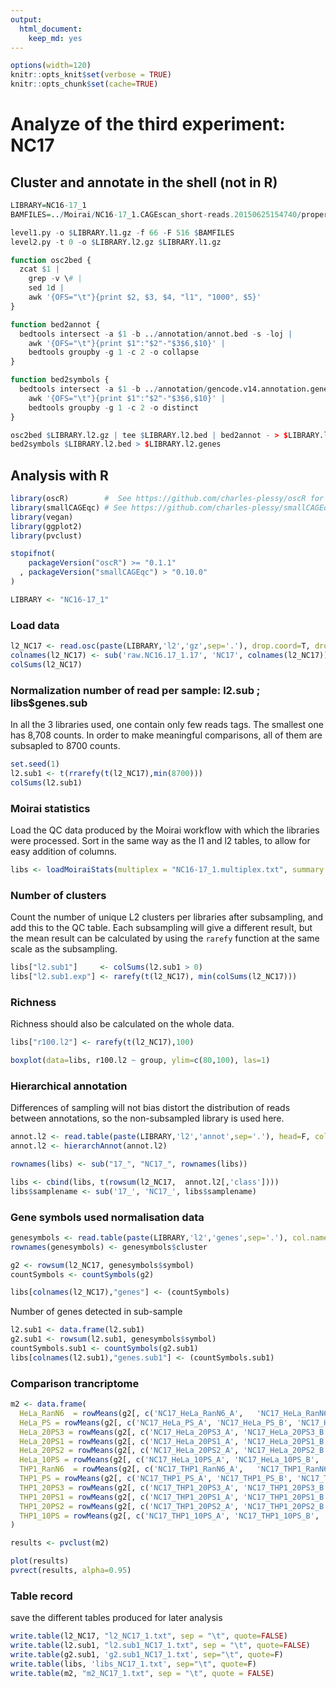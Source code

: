 ```yaml
---
output: 
  html_document: 
    keep_md: yes
---
```

```r
options(width=120)
knitr::opts_knit$set(verbose = TRUE)
knitr::opts_chunk$set(cache=TRUE)
```

Analyze of the third experiment: NC17
======================================

Cluster and annotate in the shell (not in R)
--------------------------------------------

```r
LIBRARY=NC16-17_1
BAMFILES=../Moirai/NC16-17_1.CAGEscan_short-reads.20150625154740/properly_paired_rmdup/*bam

level1.py -o $LIBRARY.l1.gz -f 66 -F 516 $BAMFILES
level2.py -t 0 -o $LIBRARY.l2.gz $LIBRARY.l1.gz

function osc2bed {
  zcat $1 |
    grep -v \# |
    sed 1d |
    awk '{OFS="\t"}{print $2, $3, $4, "l1", "1000", $5}'
}

function bed2annot {
  bedtools intersect -a $1 -b ../annotation/annot.bed -s -loj |
    awk '{OFS="\t"}{print $1":"$2"-"$3$6,$10}' | 
    bedtools groupby -g 1 -c 2 -o collapse
}

function bed2symbols {
  bedtools intersect -a $1 -b ../annotation/gencode.v14.annotation.genes.bed -s -loj |
    awk '{OFS="\t"}{print $1":"$2"-"$3$6,$10}' | 
    bedtools groupby -g 1 -c 2 -o distinct
}

osc2bed $LIBRARY.l2.gz | tee $LIBRARY.l2.bed | bed2annot - > $LIBRARY.l2.annot
bed2symbols $LIBRARY.l2.bed > $LIBRARY.l2.genes
```

Analysis with R
---------------

```r
library(oscR)        #  See https://github.com/charles-plessy/oscR for oscR.
library(smallCAGEqc) # See https://github.com/charles-plessy/smallCAGEqc for smallCAGEqc.
library(vegan)
library(ggplot2)
library(pvclust)

stopifnot(
    packageVersion("oscR") >= "0.1.1"
  , packageVersion("smallCAGEqc") > "0.10.0"
)

LIBRARY <- "NC16-17_1"
```

### Load data

```r
l2_NC17 <- read.osc(paste(LIBRARY,'l2','gz',sep='.'), drop.coord=T, drop.norm=T)
colnames(l2_NC17) <- sub('raw.NC16.17_1.17', 'NC17', colnames(l2_NC17))
colSums(l2_NC17)
```

### Normalization number of read per sample: l2.sub ; libs$genes.sub
In all the 3 libraries used, one contain only few reads tags. The smallest one has 8,708 counts. In order to make meaningful comparisons, all of them are subsapled to 8700 counts.

```r
set.seed(1)
l2.sub1 <- t(rrarefy(t(l2_NC17),min(8700)))
colSums(l2.sub1)
```

### Moirai statistics

Load the QC data produced by the Moirai workflow with which the libraries were processed. Sort in the same way as the l1 and l2 tables, to allow for easy addition of columns.

```r
libs <- loadMoiraiStats(multiplex = "NC16-17_1.multiplex.txt", summary = "../Moirai/NC16-17_1.CAGEscan_short-reads.20150625154740/text/summary.txt", pipeline = "CAGEscan_short-reads")
```

### Number of clusters

Count the number of unique L2 clusters per libraries after subsampling, and add
this to the QC table.  Each subsampling will give a different result, but the
mean result can be calculated by using the `rarefy` function at the same scale
as the subsampling.

```r
libs["l2.sub1"]     <- colSums(l2.sub1 > 0)
libs["l2.sub1.exp"] <- rarefy(t(l2_NC17), min(colSums(l2_NC17)))
```

### Richness

Richness should also be calculated on the whole data.

```r
libs["r100.l2"] <- rarefy(t(l2_NC17),100)
```

```r
boxplot(data=libs, r100.l2 ~ group, ylim=c(80,100), las=1)
```

### Hierarchical annotation

Differences of sampling will not bias distort the distribution of reads between annotations, so the non-subsampled library is used here.

```r
annot.l2 <- read.table(paste(LIBRARY,'l2','annot',sep='.'), head=F, col.names=c('id', 'feature'), row.names=1)
annot.l2 <- hierarchAnnot(annot.l2)

rownames(libs) <- sub("17_", "NC17_", rownames(libs))

libs <- cbind(libs, t(rowsum(l2_NC17,  annot.l2[,'class']))) 
libs$samplename <- sub('17_', 'NC17_', libs$samplename)
```

### Gene symbols used normalisation data

```r
genesymbols <- read.table(paste(LIBRARY,'l2','genes',sep='.'), col.names=c("cluster","symbol"), stringsAsFactors=FALSE)
rownames(genesymbols) <- genesymbols$cluster

g2 <- rowsum(l2_NC17, genesymbols$symbol)
countSymbols <- countSymbols(g2)

libs[colnames(l2_NC17),"genes"] <- (countSymbols)
```

Number of genes detected in sub-sample

```r
l2.sub1 <- data.frame(l2.sub1)
g2.sub1 <- rowsum(l2.sub1, genesymbols$symbol)
countSymbols.sub1 <- countSymbols(g2.sub1)
libs[colnames(l2.sub1),"genes.sub1"] <- (countSymbols.sub1)
```

### Comparison trancriptome

```r
m2 <- data.frame(
  HeLa_RanN6  = rowMeans(g2[, c('NC17_HeLa_RanN6_A',   'NC17_HeLa_RanN6_B',   'NC17_HeLa_RanN6_C')]),
  HeLa_PS = rowMeans(g2[, c('NC17_HeLa_PS_A', 'NC17_HeLa_PS_B', 'NC17_HeLa_PS_C')]),
  HeLa_20PS3 = rowMeans(g2[, c('NC17_HeLa_20PS3_A', 'NC17_HeLa_20PS3_B', 'NC17_HeLa_20PS3_C')]),
  HeLa_20PS1 = rowMeans(g2[, c('NC17_HeLa_20PS1_A', 'NC17_HeLa_20PS1_B', 'NC17_HeLa_20PS1_C')]),
  HeLa_20PS2 = rowMeans(g2[, c('NC17_HeLa_20PS2_A', 'NC17_HeLa_20PS2_B', 'NC17_HeLa_20PS2_C')]),
  HeLa_10PS = rowMeans(g2[, c('NC17_HeLa_10PS_A', 'NC17_HeLa_10PS_B', 'NC17_HeLa_10PS_C')]),
  THP1_RanN6  = rowMeans(g2[, c('NC17_THP1_RanN6_A',   'NC17_THP1_RanN6_B',   'NC17_THP1_RanN6_C')]),
  THP1_PS = rowMeans(g2[, c('NC17_THP1_PS_A', 'NC17_THP1_PS_B', 'NC17_THP1_PS_C')]),
  THP1_20PS3 = rowMeans(g2[, c('NC17_THP1_20PS3_A', 'NC17_THP1_20PS3_B', 'NC17_THP1_20PS3_C')]),
  THP1_20PS1 = rowMeans(g2[, c('NC17_THP1_20PS1_A', 'NC17_THP1_20PS1_B', 'NC17_THP1_20PS1_C')]),
  THP1_20PS2 = rowMeans(g2[, c('NC17_THP1_20PS2_A', 'NC17_THP1_20PS2_B', 'NC17_THP1_20PS2_C')]),
  THP1_10PS = rowMeans(g2[, c('NC17_THP1_10PS_A', 'NC17_THP1_10PS_B', 'NC17_THP1_10PS_C')])
)
```

```r
results <- pvclust(m2)

plot(results)
pvrect(results, alpha=0.95)
```

### Table record

save the different tables produced for later analysis

```r
write.table(l2_NC17, "l2_NC17_1.txt", sep = "\t", quote=FALSE)
write.table(l2.sub1, "l2.sub1_NC17_1.txt", sep = "\t", quote=FALSE)
write.table(g2.sub1, 'g2.sub1_NC17_1.txt', sep="\t", quote=F)
write.table(libs, 'libs_NC17_1.txt', sep="\t", quote=F)
write.table(m2, "m2_NC17_1.txt", sep = "\t", quote = FALSE)
```
